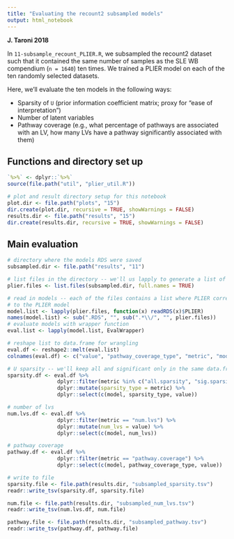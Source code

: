 ```yaml
---
title: "Evaluating the recount2 subsampled models"
output: html_notebook
---
```


**J. Taroni 2018**

In `11-subsample_recount_PLIER.R`, we subsampled the recount2 dataset such that
it contained the same number of samples as the SLE WB compendium (`n = 1640`) 
ten times. 
We trained a PLIER model on each of the ten randomly selected datasets. 

Here, we'll evaluate the ten models in the following ways:

* Sparsity of `U` (prior information coefficient matrix; proxy for "ease 
of interpretation")
* Number of latent variables
* Pathway coverage (e.g., what percentage of pathways are associated with an 
LV, how many LVs have a pathway significantly associated with them)

## Functions and directory set up

```r
`%>%` <- dplyr::`%>%`
source(file.path("util", "plier_util.R"))
```

```r
# plot and result directory setup for this notebook
plot.dir <- file.path("plots", "15")
dir.create(plot.dir, recursive = TRUE, showWarnings = FALSE)
results.dir <- file.path("results", "15")
dir.create(results.dir, recursive = TRUE, showWarnings = FALSE)
```

## Main evaluation

```r
# directory where the models RDS were saved
subsampled.dir <- file.path("results", "11")

# list files in the directory -- we'll us lapply to generate a list of list
plier.files <- list.files(subsampled.dir, full.names = TRUE)
```

```r
# read in models -- each of the files contains a list where PLIER corresponds
# to the PLIER model
model.list <- lapply(plier.files, function(x) readRDS(x)$PLIER)
names(model.list) <- sub(".RDS", "", sub(".*\\/", "", plier.files))
# evaluate models with wrapper function 
eval.list <- lapply(model.list, EvalWrapper)
```

```r
# reshape list to data.frame for wrangling
eval.df <- reshape2::melt(eval.list)
colnames(eval.df) <- c("value", "pathway_coverage_type", "metric", "model")

# U sparsity -- we'll keep all and significant only in the same data.frame
sparsity.df <- eval.df %>%
                dplyr::filter(metric %in% c("all.sparsity", "sig.sparsity")) %>%
                dplyr::mutate(sparsity_type = metric) %>%
                dplyr::select(c(model, sparsity_type, value))

# number of lvs
num.lvs.df <- eval.df %>%
                dplyr::filter(metric == "num.lvs") %>%
                dplyr::mutate(num_lvs = value) %>%
                dplyr::select(c(model, num_lvs))

# pathway coverage
pathway.df <- eval.df %>%
                dplyr::filter(metric == "pathway.coverage") %>% 
                dplyr::select(c(model, pathway_coverage_type, value))
```

```r
# write to file
sparsity.file <- file.path(results.dir, "subsampled_sparsity.tsv")
readr::write_tsv(sparsity.df, sparsity.file)

num.file <- file.path(results.dir, "subsampled_num_lvs.tsv")
readr::write_tsv(num.lvs.df, num.file)

pathway.file <- file.path(results.dir, "subsampled_pathway.tsv")
readr::write_tsv(pathway.df, pathway.file)
```

